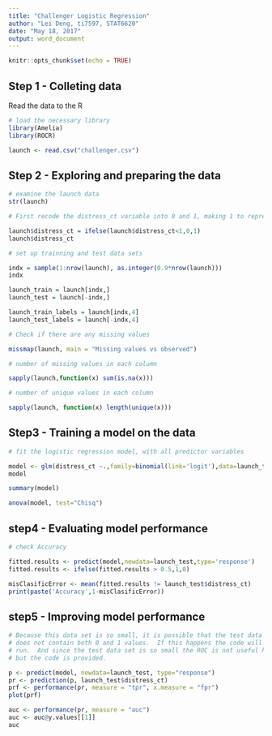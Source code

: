 ```yaml
---
title: "Challenger Logistic Regression"
author: "Lei Deng, ti7597, STAT6620"
date: "May 18, 2017"
output: word_document
---
```


```r
knitr::opts_chunk$set(echo = TRUE)
```

## Step 1 - Colleting data

Read the data to the R

```r
# load the necessary library
library(Amelia)
library(ROCR)

launch <- read.csv("challenger.csv")
```

## Step 2 - Exploring and preparing the data

```r
# examine the launch data
str(launch)

# First recode the distress_ct variable into 0 and 1, making 1 to represent at least one failure during a launch.

launch$distress_ct = ifelse(launch$distress_ct<1,0,1)
launch$distress_ct

# set up trainning and test data sets

indx = sample(1:nrow(launch), as.integer(0.9*nrow(launch)))
indx

launch_train = launch[indx,]
launch_test = launch[-indx,]

launch_train_labels = launch[indx,4]
launch_test_labels = launch[-indx,4]   

# Check if there are any missing values

missmap(launch, main = "Missing values vs observed")

# number of missing values in each column

sapply(launch,function(x) sum(is.na(x)))

# number of unique values in each column

sapply(launch, function(x) length(unique(x)))
```

## Step3 - Training a model on the data

```r
# fit the logistic regression model, with all predictor variables

model <- glm(distress_ct ~.,family=binomial(link='logit'),data=launch_train)
model

summary(model)

anova(model, test="Chisq")
```

## step4 - Evaluating model performance

```r
# check Accuracy

fitted.results <- predict(model,newdata=launch_test,type='response')
fitted.results <- ifelse(fitted.results > 0.5,1,0)

misClasificError <- mean(fitted.results != launch_test$distress_ct)
print(paste('Accuracy',1-misClasificError))
```

## step5 - Improving model performance

```r
# Because this data set is so small, it is possible that the test data set
# does not contain both 0 and 1 values.  If this happens the code will not
# run.  And since the test data set is so small the ROC is not useful here
# but the code is provided.

p <- predict(model, newdata=launch_test, type="response")
pr <- prediction(p, launch_test$distress_ct)
prf <- performance(pr, measure = "tpr", x.measure = "fpr")
plot(prf)

auc <- performance(pr, measure = "auc")
auc <- auc@y.values[[1]]
auc
```

